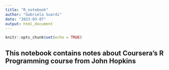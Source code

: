 ```yaml
---
title: "R_notebook"
author: "Gabriela Suardi"
date: "2023-03-07"
output: html_document
---
```


```r
knitr::opts_chunk$set(echo = TRUE)
```

## This notebook contains notes about Coursera's R Programming course from John Hopkins